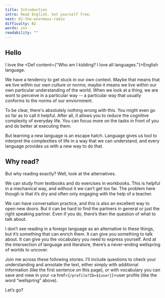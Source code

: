 ```yaml
---
title: Introduction
intro: Read English. Set yourself free.
next: 01-the-enormous-radio
difficulty: B2
words: xxx
readability: ""
---
```


## Hello

I love the <Def content={"Who am I kidding? I love all languages."}>English language</Def>.

We have a tendency to get stuck in our own context. Maybe that means that we live within our own culture or norms; maybe it means we live within our own particular understanding of the world. When we look at a thing, we are wont to perceive in a particular way -- a particular way that usually conforms to the norms of our enviornment.

To be clear, there's absolutely nothing wrong with this. You might even go so far as to call it helpful. After all, it allows you to reduce the cognitive complexity of everyday life. You can focus more on the tasks in front of you and do better at executing them.

But learning a new language is an escape hatch. Language gives us tool to interpret the complexities of life in a way that we can understand, and every language provides us with a new way to do that.

## Why read?

But why reading exactly? Well, look at the alternatives.

We can study from textbooks and do exercises in workbooks. This is helpful in a mechanical way, and without it we can’t get too far. The problem here though is that it’s dry and often only engaging with the help of a teacher.

We can have conversation practice, and this is also an excellent way to open new doors. But it can be hard to find the partners in general or just the right speaking partner. Even if you do, there’s then the question of what to talk about.

I don’t see reading in a foreign language as an alternative to these things, but it’s something that can enrich them. It can give you something to talk about. It can give you the vocabulary you need to express yourself. And at the intersection of language and literature, there’s a never-ending <Def content="an original and plentiful source" user={user} location={path}>wellspring</Def> of worlds to uncover.

Join me across these following stories. I’ll include questions to check your understanding and annotate the text, either simply with additional information (like the first sentence on this page), or with vocabulary you can save and view in your <a href={`/profile?ID=${user}`}>user profile</a> (like the word “wellspring” above).

Let’s go?
